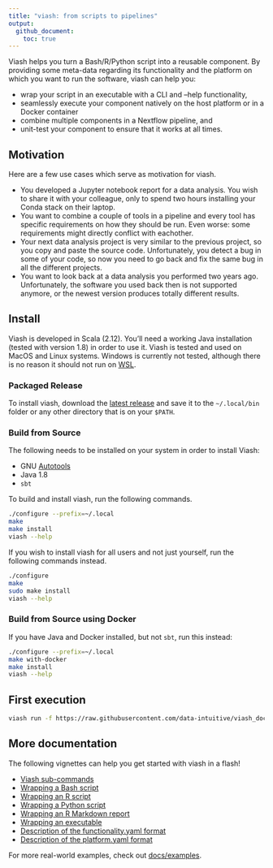 ```yaml
---
title: "viash: from scripts to pipelines"
output: 
  github_document:
    toc: true
---
```


Viash helps you turn a Bash/R/Python script into a reusable component. 
By providing some meta-data regarding its functionality and
the platform on which you want to run the software, viash can help you:

* wrap your script in an executable with a CLI and --help functionality,
* seamlessly execute your component natively on the host platform or in a Docker container
* combine multiple components in a Nextflow pipeline, and
* unit-test your component to ensure that it works at all times.

## Motivation

Here are a few use cases which serve as motivation for viash.

* You developed a Jupyter notebook report for a data analysis. You wish to share it with your colleague, only to spend two hours installing your Conda stack on their laptop.
* You want to combine a couple of tools in a pipeline and every tool has specific requirements on how they should be run. Even worse: some requirements might directly conflict with eachother.
* Your next data analysis project is very similar to the previous project, so you copy and paste the source code. Unfortunately, you detect a bug in some of your code, so now you need to go back and fix the same bug in all the different projects.
* You want to look back at a data analysis you performed two years ago. Unfortunately, the software you used back then is not supported anymore, or the newest version produces totally different results.

## Install
Viash is developed in Scala (2.12). You'll need a working Java installation (tested with version 1.8) in order to use it. Viash is tested and used on MacOS and Linux systems. Windows is currently not tested, although there is no reason it should not run on [WSL](https://docs.microsoft.com/en-us/windows/wsl/install-win10).

### Packaged Release

To install viash, download the [latest release](https://github.com/data-intuitive/Viash/releases) and save it to the `~/.local/bin` folder or any other directory that is on your `$PATH`.

### Build from Source

The following needs to be installed on your system in order to install Viash:

- GNU [Autotools](https://www.gnu.org/software/automake/manual/html_node/Autotools-Introduction.html#Autotools-Introduction)
- Java 1.8
- `sbt`

To build and install viash, run the following commands.
```bash
./configure --prefix=~/.local
make
make install
viash --help
```

If you wish to install viash for all users and not just yourself, run the following commands instead.
```bash
./configure
make
sudo make install
viash --help
```

### Build from Source using Docker

If you have Java and Docker installed, but not `sbt`, run this instead:

```bash
./configure --prefix=~/.local
make with-docker
make install
viash --help
```

## First execution

```bash
viash run -f https://raw.githubusercontent.com/data-intuitive/viash_docs/master/docs/examples/hello_world/functionality.yaml
```

## More documentation
The following vignettes can help you get started with viash in a flash!

* [Viash sub-commands](docs/viash_commands.md)
* [Wrapping a Bash script](docs/wrapping_a_bash_script.md)
* [Wrapping an R script](docs/wrapping_an_r_script.md)
* [Wrapping a Python script](docs/wrapping_a_python_script.md)
* [Wrapping an R Markdown report](docs/wrapping_an_rmarkdown_report.md)
* [Wrapping an executable](docs/wrapping_an_executable.md)
* [Description of the functionality.yaml format](docs/functionality.md)
* [Description of the platform.yaml format](docs/platform.md)

For more real-world examples, check out [docs/examples](docs/examples).
